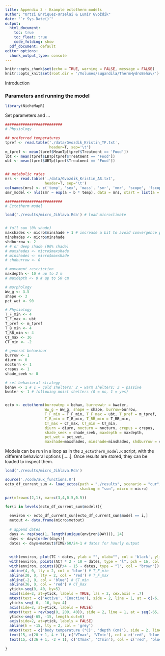 ```yaml
---
title: Appendix 3 - Example ectotherm models
author: "Urtzi Enriquez-Urzelai & Lumír Gvoždík"
date: "`r Sys.Date()`"
output: 
  html_document:
    toc: true
    toc_float: true
    code_folding: show
  pdf_document: default
editor_options:
  chunk_output_type: console
---
```


```r
knitr::opts_chunk$set(echo = TRUE, warning = FALSE, message = FALSE)
knitr::opts_knit$set(root.dir = '/Volumes/sugandila/ThermHydroBehav/')
```

Introduction


### Parameters and running the model

```r
library(NicheMapR)
```

Set parameters and ...

```r
##########################
# Physiology

## preferred temperatures
tpref <- read.table('./data/Gvozdik_Kristin_TP.txt', 
                    header=T, sep='\t')
m_tpref <- mean(tpref$MeanTp[tpref$Treatment == 'Food'])
lbt <- mean(tpref$LBTp[tpref$Treatment == 'Food'])
ubt <- mean(tpref$UBTp[tpref$Treatment == 'Food'])


## metabolic rates
mrs <- read.table('./data/Gvozdik_Kristin_AS.txt', 
                  header=T, sep='\t')
colnames(mrs) <- c('temp', 'sex', 'mass', 'smr', 'mmr', 'scope', 'fscope')
smr_model <- nls(smr ~ exp(a + b * temp), data = mrs, start = list(a = 0, b = 0))
```


```r
##########################
# Ectotherm model

load('./results/micro_Jihlava.Rda') # load microclimate


# full sun (0% shade)
maxshades <- micro$minshade + 1 # increase a bit to avoid convergence problems
minshades <- micro$minshade
shdburrow <- 2
# # or deep shade (90% shade)
# maxshades <- micro$maxshade
# minshades <- micro$maxshade
# shdburrow <- 0

# movement restriction
maxdepth <- 10 # up to 2 m
# maxdepth <- 8 # up to 50 cm

# morphology
Ww_g <- 3.5
shape <- 3 
pct_wet <- 90

# Physiology
T_F_min <- 4
T_F_max <- ubt
T_pref <- m_tpref
T_B_min <- 4
T_RB_min <- 4
CT_max <- 36
CT_min <- -2

# general behaviour
burrow <- 1
diurn <- 0
nocturn <- 1
crepus <- 1
shade_seek <- 0

# set behavioral strategy
behav <- 1 # 1 = cold shelters; 2 = warm shelters; 3 = passive
bwater <- 1 # following moist shelters (0 = no, 1 = yes)


ecto <- ectotherm(burrowtmp = behav, burrowwtr = bwater,
                  Ww_g = Ww_g, shape = shape, burrow=burrow,
                  T_F_min = T_F_min, T_F_max = ubt, T_pref = m_tpref,
                  T_B_min = T_B_min, T_RB_min = T_RB_min,
                  CT_max = CT_max, CT_min = CT_min,
                  diurn = diurn, nocturn = nocturn, crepus = crepus, 
                  shade_seek = shade_seek, maxdepth = maxdepth,
                  pct_wet = pct_wet, 
                  maxshade=maxshades, minshade=minshades, shdburrow = shdburrow)

```

Models can be run in a loop as in the `2_ectotherm_model.R` script, with the different behavioral options [.....]. Once results are stored, they can be loaded to inspect them.

```r
load('./results/micro_Jihlava.Rda')

source('./code/aux_functions.R')
ecto_df_current_sun <- load_ectos(path = "./results", scenario = "cur", movement = "200cm", 
                                  shading = "sun", micro = micro)
```

```r
par(mfrow=c(2,1), mar=c(3,4,0.5,0.5))

for(i in levels(ecto_df_current_sun$model)){
  
  environ <- ecto_df_current_sun[ecto_df_current_sun$model == i,]
  metout <- data.frame(micro$metout)
  
  # append dates
  days <- rep(seq(1, length(unique(environ$DAY))), 24)
  days <- days[order(days)]
  dates <- days+metout$TIME/60/24-1 # dates for hourly output
  
  
  with(environ, plot(TC ~ dates, ylab = "", xlab="", col = 'black', ylim = c(-70, 38), type = "l", yaxt = 'n'))
  with(environ, points(ACT * 2 - 10 ~ dates, type = "l", pch = 16, col = "orange"))
  with(environ, points(DEP/4 - 15 ~ dates, type = "l", col = "brown"))
  abline(4, 0, lty = 2, col = 'blue') # T_F_min
  abline(20, 0, lty = 2, col = 'red') # T_F_max
  abline(-2, 0, col = 'blue') # CT_min
  abline(36, 0, col = 'red') # CT_max
  ytick<-seq(0, 40, by=5)
  axis(side=2, at=ytick, labels = TRUE, las = 2, cex.axis = .7)
  mtext(text = c('Active', 'Inactive'), side = 2, line = 1, at = c(-6, -10), cex = .7, las = 2)
  ytick<-seq(-6, -10, by=-4)
  axis(side=2, at=ytick, labels = FALSE)
  mtext(text = rev(seq(0, 200, 40)), side = 2, line = 1, at = seq(-65, -15, length.out=6), las = 2, cex = .7)
  ytick<-seq(-65, -15, length.out=6)
  axis(side=2, at=ytick, labels = FALSE)
  abline(h = -15, lty = 2, col = 'grey')
  mtext(text = c('body temperature (°C)', 'depth (cm)'), side = 2, line = 2.5, at = c(22, -40), cex = .7)
  text(15, c(20 + 1, 4 + 1), c('VTmax', 'VTmin'), col = c('red', 'blue'), cex = 0.75)
  text(15, c(36 + 1, -2 + 1), c('CTmax', 'CTmin'), col = c('red', 'blue'), cex = 0.75)
  
}

```


<div class="tocify-extend-page" data-unique="tocify-extend-page" style="height: 0;"></div>


